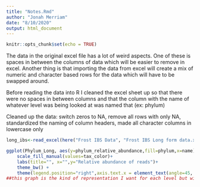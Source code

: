 ```yaml
---
title: "Notes.Rmd"
author: "Jonah Merriam"
date: "8/10/2020"
output: html_document
---
```


```r
knitr::opts_chunk$set(echo = TRUE)
```

The data in the original excel file has a lot of weird aspects. One of these is spaces in between the columns of data which will be easier to remove in excel. Another thing is that importing the data from excel will create a mix of numeric and character based rows for the data which will have to be swapped around. 

Before reading the data into R I cleaned the excel sheet up so that there were no spaces in between columns and that the column with the name of whatever level was being looked at was named that (ex: phylum)

Cleaned up the data: switch zeros to NA, remove all rows with only NA, standardized the naming of column headers, made all character columns in lowercase only

```r
long_ibs<-read_excel(here("Frost IBS Data", "Frost IBS Long form data.xlsx")) %>% clean_names() %>% mutate(name = str_to_lower(name))
```

```r
ggplot(Phylum_Long, aes(y=phylum_relative_abundance,fill=phylum,x=name))+ geom_bar(stat='identity',color="black",aes(fill=phylum))+
    scale_fill_manual(values=tax_color)+
    labs(title="", x="",y="Relative abundance of reads")+
    theme_bw() +
    theme(legend.position="right",axis.text.x = element_text(angle=45, hjust=1,vjust=1,color="black"))
##this graph is the kind of representation I want for each level but will likely have to set limits on the top twenty most abundant or something like that
```

